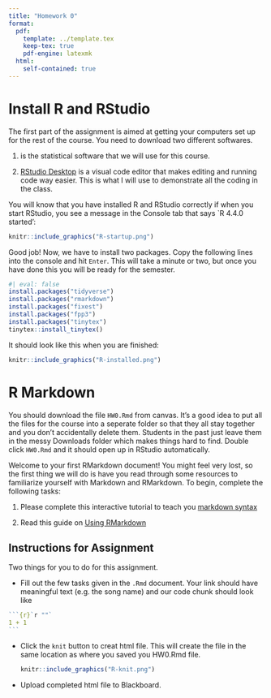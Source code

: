 ```yaml
---
title: "Homework 0"
format:
  pdf:
    template: ../template.tex
    keep-tex: true
    pdf-engine: latexmk
  html: 
    self-contained: true
---
```


# Install R and RStudio

The first part of the assignment is aimed at getting your computers set up for the rest of the course. You need to download two different softwares. 

1. \href{https://cloud.r-project.org/}{\texttt{R}} is the statistical software that we will use for this course.

2. [RStudio Desktop](https://posit.co/download/rstudio-desktop/) is a visual code editor that makes editing and running code way easier. This is what I will use to demonstrate all the coding in the class.


You will know that you have installed R and RStudio correctly if when you start RStudio, you see a message in the Console tab that says `R 4.4.0 started':

```r
knitr::include_graphics("R-startup.png")
```


Good job! Now, we have to install two packages.
Copy the following lines into the console and hit `Enter`.
This will take a minute or two, but once you have done this you will be ready for the semester.

```r
#| eval: false
install.packages("tidyverse")
install.packages("rmarkdown")
install.packages("fixest")
install.packages("fpp3")
install.packages("tinytex")
tinytex::install_tinytex()
```

It should look like this when you are finished:

```r
knitr::include_graphics("R-installed.png")
```


# R Markdown

You should download the file `HW0.Rmd` from canvas. It's a good idea to put all the files for the course into a seperate folder so that they all stay together and you don't accidentally delete them. Students in the past just leave them in the messy Downloads folder which makes things hard to find. Double click `HW0.Rmd` and it should open up in RStudio automatically. 

Welcome to your first RMarkdown document! You might feel very lost, so the first thing 
we will do is have you read through some resources to familiarize yourself with 
Markdown and RMarkdown. To begin, complete the following tasks:

1. Please complete this interactive tutorial to teach you [markdown syntax](https://www.markdowntutorial.com/)

2. Read this guide on [Using RMarkdown](https://evalf21.classes.andrewheiss.com/resource/rmarkdown/)

## Instructions for Assignment

Two things for you to do for this assignment.

- Fill out the few tasks given in the `.Rmd` document. Your link should have meaningful text (e.g. the song name) and our code chunk should look like 
  
````r
```{r}`r ""`
1 + 1
```
````

- Click the `knit` button to creat html file. This will create the file in the same location as where you saved you HW0.Rmd file.
  
  ```r
  knitr::include_graphics("R-knit.png")
  ```

- Upload completed html file to Blackboard. 



